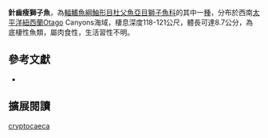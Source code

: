 {{Speciesbox
| name = 針齒瘦獅子魚
| image = 
| image_width = 250px
| image_caption = 
| status = NE
| status_system = IUCN3.1 
| genus = Psednos
| species = cryptocaeca
| authority = [[Stein|Stein]], 2012
| synonyms = 
}}
'''針齒瘦獅子魚'''，為[[輻鰭魚綱|輻鰭魚綱]][[鮋形目|鮋形目]][[杜父魚亞目|杜父魚亞目]][[獅子魚科|獅子魚科]]的其中一[[種|種]]，分布於西南[[太平洋|太平洋]][[紐西蘭|紐西蘭]]Otago Canyons海域，棲息深度118-121公尺，體長可達8.7公分，為底棲性魚類，屬肉食性，生活習性不明。

== 參考文獻 ==
*{{FishBase_species|genus=Psednos|species=cryptocaeca|year=2012|month=11}}

== 擴展閱讀 ==
{{refbegin}}
{{wikispecies-inline|Psednos cryptocaeca|針齒瘦獅子魚}}
{{refend}}
{{Taxonbar|from=Q14181410}}

[[Category:瘦獅子魚屬|cryptocaeca]]


{{鮋形目小作品}}
